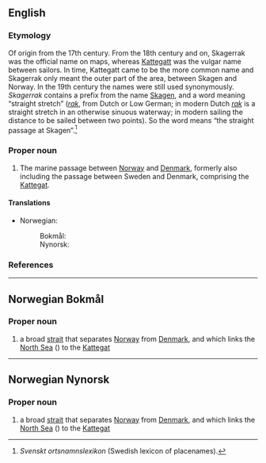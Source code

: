 ==English==
{{wp}}

===Etymology===
Of {{der|en|nl|-}} origin from the 17th century. From the 18th century and on, Skagerrak was the official name on maps, whereas [[Kattegatt]] was the vulgar name between sailors. In time, Kattegatt came to be the more common name and Skagerrak only meant the outer part of the area, between Skagen and Norway. In the 19th century the names were still used synonymously. ''Skagerrak'' contains a prefix from the name [[Skagen]], and a word meaning “straight stretch” (''[[rak]]'', from Dutch or Low German; in modern Dutch ''[[rak]]'' is a straight stretch in an otherwise sinuous waterway; in modern sailing the distance to be sailed between two points). So the word means “the straight passage at Skagen”.<ref>''Svenskt ortsnamnslexikon'' (Swedish lexicon of placenames).</ref>

===Proper noun===
{{en-proper noun}}

# The marine passage between [[Norway]] and [[Denmark]], formerly also including the passage between Sweden and Denmark, comprising the [[Kattegat]].

====Translations====
{{trans-top|the Skagerrak}}
* Norwegian:
*: Bokmål: {{t|nb|Skagerrak}}
*: Nynorsk: {{t|nn|Skagerrak}}
{{trans-mid}}
{{trans-bottom}}

===References===
<references/>
{{topics|en|Seas}}

----

==Norwegian Bokmål==
{{wp|lang=no}}

===Proper noun===
{{head|nb|proper noun}}

# a broad [[strait]] that separates [[Norway]] from [[Denmark]], and which links the [[North Sea]] ({{l|nb|Nordsjøen}}) to the [[Kattegat]]
{{topics|nb|Seas}}

----

==Norwegian Nynorsk==
{{wp|lang=nn}}

===Proper noun===
{{head|nn|proper noun}}

# a broad [[strait]] that separates [[Norway]] from [[Denmark]], and which links the [[North Sea]] ({{l|nn|Nordsjøen}}) to the [[Kattegat]]
{{topics|nn|Seas}}